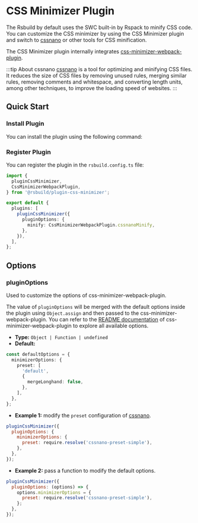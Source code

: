 # CSS Minimizer Plugin


<SourceCode href="https://github.com/web-infra-dev/rsbuild/tree/main/packages/plugin-css-minimizer" />

The Rsbuild by default uses the SWC built-in by Rspack to minify CSS code. You can customize the CSS minimizer by using the CSS Minimizer plugin and switch to [cssnano](https://cssnano.co/) or other tools for CSS minification.

The CSS Minimizer plugin internally integrates [css-minimizer-webpack-plugin](https://github.com/webpack-contrib/css-minimizer-webpack-plugin).

:::tip About cssnano
[cssnano](https://cssnano.co/) is a tool for optimizing and minifying CSS files. It reduces the size of CSS files by removing unused rules, merging similar rules, removing comments and whitespace, and converting length units, among other techniques, to improve the loading speed of websites.
:::

## Quick Start

### Install Plugin

You can install the plugin using the following command:


<PackageManagerTabs command="add @rsbuild/plugin-css-minimizer -D" />

### Register Plugin

You can register the plugin in the `rsbuild.config.ts` file:

```ts title="rsbuild.config.ts"
import {
  pluginCssMinimizer,
  CssMinimizerWebpackPlugin,
} from '@rsbuild/plugin-css-minimizer';

export default {
  plugins: [
    pluginCssMinimizer({
      pluginOptions: {
        minify: CssMinimizerWebpackPlugin.cssnanoMinify,
      },
    }),
  ],
};
```

## Options

### pluginOptions

Used to customize the options of css-minimizer-webpack-plugin.

The value of `pluginOptions` will be merged with the default options inside the plugin using `Object.assign` and then passed to the css-minimizer-webpack-plugin. You can refer to the [README documentation](https://github.com/webpack-contrib/css-minimizer-webpack-plugin) of css-minimizer-webpack-plugin to explore all available options.

- **Type:** `Object | Function | undefined`
- **Default:**

```ts
const defaultOptions = {
  minimizerOptions: {
    preset: [
      'default',
      {
        mergeLonghand: false,
      },
    ],
  },
};
```

- **Example 1:** modify the `preset` configuration of [cssnano](https://cssnano.co/).

```js
pluginCssMinimizer({
  pluginOptions: {
    minimizerOptions: {
      preset: require.resolve('cssnano-preset-simple'),
    },
  },
});
```

- **Example 2:** pass a function to modify the default options.

```js
pluginCssMinimizer({
  pluginOptions: (options) => {
    options.minimizerOptions = {
      preset: require.resolve('cssnano-preset-simple'),
    };
  },
});
```
